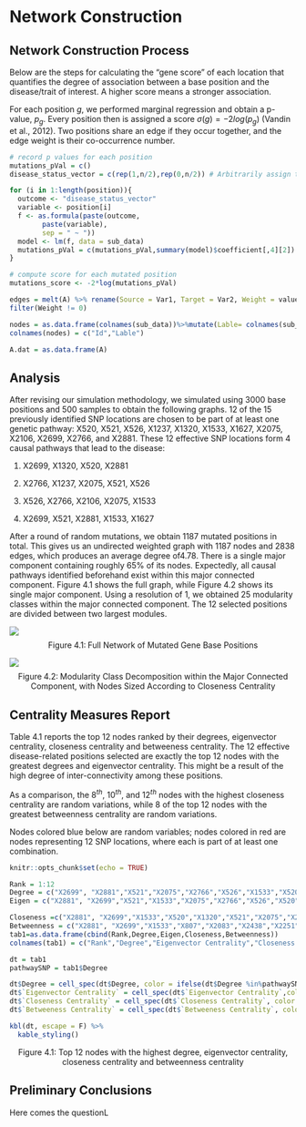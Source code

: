 # Network Construction

## Network Construction Process

Below are the steps for calculating the "gene score" of each location that quantifies the degree of association between a base position and the disease/trait of interest. A higher score means a stronger association.

For each position $g$, we performed marginal regression and obtain a p-value, $p_g$. Every position then is assigned a score $\sigma(g) = -2log(p_g)$ (Vandin et al., 2012). Two positions share an edge if they occur together, and the edge weight is their co-occurrence number.

```r
# record p values for each position
mutations_pVal = c()
disease_status_vector = c(rep(1,n/2),rep(0,n/2)) # Arbitrarily assign the first half with disease

for (i in 1:length(position)){
  outcome <- "disease_status_vector"
  variable <- position[i]
  f <- as.formula(paste(outcome, 
        paste(variable), 
        sep = " ~ "))
  model <- lm(f, data = sub_data)
  mutations_pVal = c(mutations_pVal,summary(model)$coefficient[,4][2])
}

# compute score for each mutated position
mutations_score <- -2*log(mutations_pVal)
```


```r
edges = melt(A) %>% rename(Source = Var1, Target = Var2, Weight = value)%>%mutate(Type = "Undirected") %>% select(Source, Target, Type, Weight) %>% 
filter(Weight != 0)

nodes = as.data.frame(colnames(sub_data))%>%mutate(Lable= colnames(sub_data))
colnames(nodes) = c("Id","Lable")

A.dat = as.data.frame(A)
```

## Analysis

After revising our simulation methodology, we simulated using 3000 base positions and 500 samples to obtain the following graphs. 12 of the 15 previously identified SNP locations are chosen to be part of at least one genetic pathway: X520, X521, X526, X1237, X1320, X1533, X1627, X2075, X2106, X2699, X2766, and X2881. These 12 effective SNP locations form 4 causal pathways that lead to the disease:

1) X2699, X1320, X520, X2881

2) X2766, X1237, X2075, X521, X526

3) X526, X2766, X2106, X2075, X1533

4) X2699, X521, X2881, X1533, X1627

After a round of random mutations, we obtain 1187 mutated positions in total. This gives us an undirected weighted graph with 1187 nodes and 2838 edges, which produces an average degree of4.78. There is a single major component containing roughly 65% of its nodes. Expectedly, all causal pathways identified beforehand exist within this major connected component. Figure 4.1 shows the full graph, while Figure 4.2 shows its single major component. Using a resolution of 1, we obtained 25 modularity classes within the major connected component. The 12 selected positions are divided between two largest modules.

![](mod1Full_3000.png)
$$\text{Figure} \; 4.1 :\; \text{Full Network of Mutated Gene Base Positions}$$

![](mod1Major_3000.png)
$$\text{Figure} \; 4.2 :\; \text {Modularity Class Decomposition within the Major Connected Component, with Nodes Sized According to Closeness Centrality}$$

## Centrality Measures Report

Table 4.1 reports the top 12 nodes ranked by their degrees, eigenvector centrality, closeness centrality and betweeness centrality. The 12 effective disease-related positions selected are exactly the top 12 nodes with the greatest degrees and eigenvector centrality. This might be a result of the high degree of inter-connectivity among these positions. 

As a comparison, the $8^{th}$, $10^{th}$, and $12^{th}$ nodes with the highest closeness centrality are random variations, while 8 of the top 12 nodes with the greatest betweenness centrality are random variations.

Nodes colored blue below are random variables; nodes colored in red are nodes representing 12 SNP locations, where each is part of at least one combination.

```r
knitr::opts_chunk$set(echo = TRUE)
```

```r
Rank = 1:12
Degree = c("X2699", "X2881","X521","X2075","X2766","X526","X1533","X520","X1320","X1237","X1627","X2106")
Eigen = c("X2881", "X2699","X521","X1533","X2075","X2766","X526","X520","X1320","X1627","X1237","X2106")

Closeness =c("X2881", "X2699","X1533","X520","X1320","X521","X2075","X2766","X526","X39","X1627","X1889")
Betweenness = c("X2881", "X2699","X1533","X807","X2083","X2438","X2251","X1301","X1806","X1739","X521","X571")
tab1=as.data.frame(cbind(Rank,Degree,Eigen,Closeness,Betweenness))
colnames(tab1) = c("Rank","Degree","Eigenvector Centrality","Closeness Centrality", "Betweeness Centrality")

dt = tab1
pathwaySNP = tab1$Degree

dt$Degree = cell_spec(dt$Degree, color = ifelse(dt$Degree %in%pathwaySNP, "red", "blue"))
dt$`Eigenvector Centrality` = cell_spec(dt$`Eigenvector Centrality`,color=  ifelse(dt$`Eigenvector Centrality` %in%pathwaySNP, "red", "blue"))
dt$`Closeness Centrality` = cell_spec(dt$`Closeness Centrality`, color = ifelse(dt$`Closeness Centrality` %in%pathwaySNP, "red", "blue"))
dt$`Betweeness Centrality` = cell_spec(dt$`Betweeness Centrality`, color = ifelse(dt$`Betweeness Centrality` %in%pathwaySNP, "red", "blue"))

kbl(dt, escape = F) %>%
  kable_styling()
```

$$\text{Figure 4.1: Top 12 nodes with the highest degree, eigenvector centrality, closeness centrality and betweenness centrality}$$

## Preliminary Conclusions

Here comes the questionL